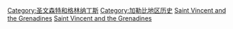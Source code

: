 [[Category:圣文森特和格林纳丁斯|Category:圣文森特和格林纳丁斯]]
[[Category:加勒比地区历史|Category:加勒比地区历史]]
[[Category:北美洲各国历史|Saint Vincent and the Grenadines]]
[[Category:各島嶼歷史|Saint Vincent and the Grenadines]]